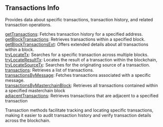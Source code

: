 
## Transactions Info

Provides data about specific transactions, transaction history, and related transaction operations.

[getTransactions](/ton-api/transactionsinfo/getBlockTransactions): Fetches transaction history for a specified address. \
[getBlockTransactions](/ton-api/transactionsinfo/getBlockTransactions): Retrieves transactions within a specified block. \
[getBlockTransactionsExt](/ton-api/transactionsinfo/getBlockTransactionsExt): Offers extended details about all transactions within a block. \
[tryLocateTx](/ton-api/transactionsinfo/tryLocateTx): Searches for a specific transaction across multiple blocks. \
[tryLocateResultTx](/ton-api/transactionsinfo/tryLocateResultTx): Locates the result of a transaction within the blockchain, \
[tryLocateSourceTx](/ton-api/transactionsinfo/tryLocateSourceTx): Searches for the originating source of a transaction. \
[transactions](/ton-api/transactionsinfo/transactions): Retrieves a list of transactions. \
[transactionsByMessage](/ton-api/transactionsinfo/transactionsByMessage): Fetches transactions associated with a specific message. \
[transactionsByMasterchainBlock](/ton-api/transactionsinfo/transactionsByMasterchainBlock): Retrieves all transactions contained within a specified masterchain block \
[adjacentTransactions](/ton-api/transactionsinfo/adjacentTransactions): Retrieves transactions that are adjacent to a specified transaction

Transaction methods facilitate tracking and locating specific transactions, making it easier to audit transaction history and verify transaction details across the blockchain.

<Space h={16} />
<GetStarted />

